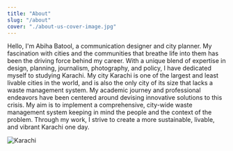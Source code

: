 ```yaml
---
title: "About"
slug: "/about"
cover: "./about-us-cover-image.jpg"
---
```


Hello, I'm Abiha Batool, a communication designer and city planner. My fascination with cities and the communities that breathe life into them has been the driving force behind my career. With a unique blend of expertise in design, planning, journalism, photography, and policy, I have dedicated myself to studying Karachi.
My city Karachi is one of the largest and least livable cities in the world, and is also the only city of its size that lacks a waste management system. My academic journey and professional endeavors have been centered around devising innovative solutions to this crisis. My aim is to implement a comprehensive, city-wide waste management system keeping in mind the people and the context of the problem. Through my work, I strive to create a more sustainable, livable, and vibrant Karachi one day.

![Karachi](/karachi.jpg)
